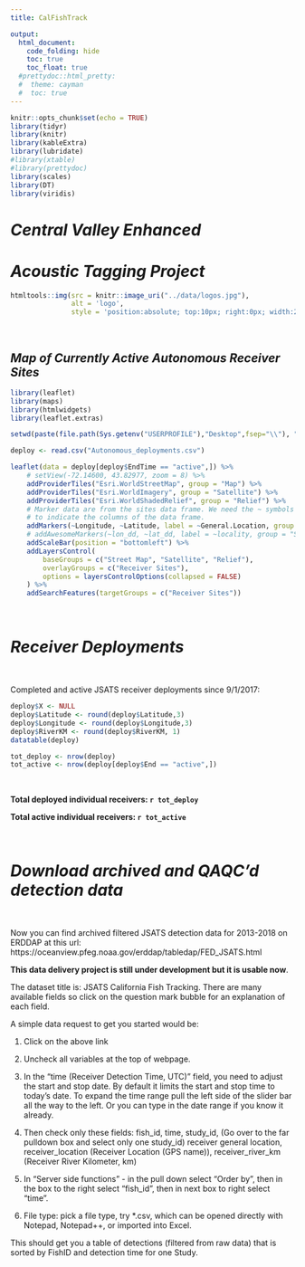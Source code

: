 ```yaml
---
title: CalFishTrack

output:
  html_document:
    code_folding: hide
    toc: true
    toc_float: true
  #prettydoc::html_pretty:
  #  theme: cayman
  #  toc: true
---
```

```r
knitr::opts_chunk$set(echo = TRUE)
library(tidyr)
library(knitr)
library(kableExtra)
library(lubridate)
#library(xtable)
#library(prettydoc)
library(scales)
library(DT)
library(viridis)


```

#  *Central Valley Enhanced*
#  *Acoustic Tagging Project*
```r
htmltools::img(src = knitr::image_uri("../data/logos.jpg"), 
               alt = 'logo', 
               style = 'position:absolute; top:10px; right:0px; width:200px;')
```

<br/>

## *Map of Currently Active Autonomous Receiver Sites*

```r

library(leaflet)
library(maps)
library(htmlwidgets)
library(leaflet.extras)

setwd(paste(file.path(Sys.getenv("USERPROFILE"),"Desktop",fsep="\\"), "\\Real-time data massaging\\products", sep = ""))

deploy <- read.csv("Autonomous_deployments.csv")

leaflet(data = deploy[deploy$EndTime == "active",]) %>%
    # setView(-72.14600, 43.82977, zoom = 8) %>% 
    addProviderTiles("Esri.WorldStreetMap", group = "Map") %>%
    addProviderTiles("Esri.WorldImagery", group = "Satellite") %>% 
    addProviderTiles("Esri.WorldShadedRelief", group = "Relief") %>%
    # Marker data are from the sites data frame. We need the ~ symbols
    # to indicate the columns of the data frame.
    addMarkers(~Longitude, ~Latitude, label = ~General.Location, group = "Receiver Sites", popup = ~Receiver_location) %>% 
    # addAwesomeMarkers(~lon_dd, ~lat_dd, label = ~locality, group = "Sites", icon=icons) %>%
    addScaleBar(position = "bottomleft") %>%
    addLayersControl(
        baseGroups = c("Street Map", "Satellite", "Relief"),
        overlayGroups = c("Receiver Sites"),
        options = layersControlOptions(collapsed = FALSE)
    ) %>%
    addSearchFeatures(targetGroups = c("Receiver Sites"))

```

<br/>

# *Receiver Deployments*

<br/>




Completed and active JSATS receiver deployments since 9/1/2017:
```r

deploy$X <- NULL
deploy$Latitude <- round(deploy$Latitude,3)
deploy$Longitude <- round(deploy$Longitude,3)
deploy$RiverKM <- round(deploy$RiverKM, 1)
datatable(deploy)

tot_deploy <- nrow(deploy)
tot_active <- nrow(deploy[deploy$End == "active",])

```

<br/>

**Total deployed individual receivers: `r tot_deploy`**

**Total active individual receivers: `r tot_active`**

<br/>

# *Download archived and QAQC'd detection data*
<br/>


Now you can find archived filtered JSATS detection data for 2013-2018 on ERDDAP at this url:
https://oceanview.pfeg.noaa.gov/erddap/tabledap/FED_JSATS.html


**This data delivery project is still under development but it is usable now**.

The dataset title is: JSATS California Fish Tracking. There are many available fields so click on the question mark bubble for an explanation of each field.

A simple data request to get you started would be:

1) Click on the above link

2) Uncheck all variables at the top of webpage.

3) In the "time (Receiver Detection Time, UTC)" field, you need to adjust the start and stop
date. By default it limits the start and stop time to today's date. To expand the 
time range pull the left side of the slider bar all the way to the left. Or you can 
type in the date range if you know it already.

4) Then check only these fields: 
fish_id, 
time, 
study_id, (Go over to the far pulldown box and select only one study_id)
receiver general location, 
receiver_location (Receiver Location (GPS name)), 
receiver_river_km (Receiver River Kilometer, km)

5) In "Server side functions" - in the pull down select "Order by", then in the box to the right select "fish_id", then in next box to right select "time".

6) File type: pick a file type, try *.csv, which can be opened directly with Notepad, Notepad++, or imported into Excel.

This should get you a table of detections (filtered from raw data) that is sorted by FishID and detection time for one Study.


